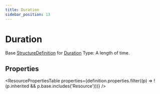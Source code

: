 ```yaml
---
title: Duration
sidebar_position: 13
---
```


# Duration

Base <a href="/docs/api/fhir/resources/structuredefinition">StructureDefinition</a> for <a href="/docs/api/fhir/datatypes/duration">Duration</a> Type: A length of time.

<Tabs queryString="intro-section">
<TabItem value="schema" label="Schema" default>


## Properties


<ResourcePropertiesTable properties={definition.properties.filter((p) => !(p.inherited && p.base.includes('Resource')))} />


</TabItem>
  
  
  
  

</Tabs>
